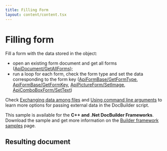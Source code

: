 ```yaml
---
title: Filling Form
layout: content/content.tsx
---
```

# [](/docbuilder/buildersamples/)Filling form

Fill a form with the data stored in the object:

* open an existing form document and get all forms ([ApiDocument/GetAllForms](/docbuilder/textdocumentapi/apidocument/getallforms));
* run a loop for each form, check the form type and set the data corresponding to the form key ([ApiFormBase/GetFormType](/docbuilder/textdocumentapi/apiformbase/getformtype), [ApiFormBase/GetFormKey](/docbuilder/textdocumentapi/apiformbase/getformkey), [ApiPictureForm/SetImage](/docbuilder/textdocumentapi/apipictureform/setimage), [ApiComboBoxForm/SetText](/docbuilder/textdocumentapi/apicomboboxform/settext))

Check [Exchanging data among files](/docbuilder/howitworks/globalvariable) and [Using command line arguments](/docbuilder/integrationapi/arguments) to learn more options for passing external data in the DocBuilder script.

This sample is available for the **C++ and .Net DocBuilder Frameworks**.\
Download the sample and get more information on the [Builder framework samples](/docbuilder/builderframeworksamples) page.

## Resulting document
